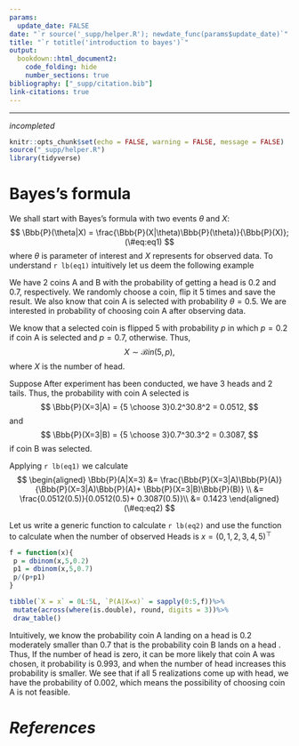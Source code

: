 ```yaml
---
params:
  update_date: FALSE
date: "`r source('_supp/helper.R'); newdate_func(params$update_date)`"
title: "`r totitle('introduction to bayes')`"
output: 
  bookdown::html_document2:
    code_folding: hide
    number_sections: true
bibliography: ["_supp/citation.bib"]
link-citations: true
---
```


\newcommand{\bf}[1]{\boldsymbol{#1}}
\newcommand{\hat}[1]{\widehat{#1}}
\newcommand{\mm}[1]{\mathbb{#1}}
\newcommand{\bar}[1]{\overline{#1}}
\newcommand{\tp}[1]{{#1}^{\top}}
\newcommand{\scr}[1]{\mathscr{#1}}

\def\E{\Bbb{E}}
\def\V{\Bbb{V}}
\def\P{\Bbb{P}}
\def\I{{\large\unicode{x1D7D9}}}
\def\indep{\perp\!\!\!\!\perp}
\newcommand{\overeq}[2]{\stackrel{#1}{#2}}
\def\epsilon{\varepsilon} 
\def\proved{\blacksquare\quad} 
---

::: {.watermark} 
_incompleted_
:::

```r
knitr::opts_chunk$set(echo = FALSE, warning = FALSE, message = FALSE)
source("_supp/helper.R")
library(tidyverse)
```

# Bayes's formula

We shall start with Bayes's formula with two events $\theta$ and $X$:
$$
\P(\theta|X) = \frac{\P(X|\theta)\P(\theta)}{\P(X)};
(\#eq:eq1)
$$
where $\theta$ is parameter of interest and $X$ represents for observed data. To understand `r lb(eq1)` intuitively let us deem the following example

:::{.example #exm1}
We have 2 coins A and B with the probability of getting a head is $0.2$ and $0.7$, respectively. We randomly choose a coin, flip it $5$ times and save the result. We also know that coin A is selected with probability $\theta = 0.5$. We are interested in probability of choosing coin A after observing data. 
:::

We know that a selected coin is flipped $5$ with probability $p$ in which $p=0.2$ if coin A is selected and $p=0.7$, otherwise. Thus, 
$$
X \sim \mathcal{B}in(5,p),
$$
where $X$ is the number of head. 

Suppose After experiment has been conducted, we have 3 heads and 2 tails. Thus, the  probability with coin A selected is 
$$
\P(X=3|A) = {5 \choose 3}0.2^30.8^2 = 0.0512,
$$
and 
$$
\P(X=3|B) = {5 \choose 3}0.7^30.3^2 = 0.3087,
$$
if coin B was selected. 

Applying `r lb(eq1)` we calculate 
$$
\begin{aligned}
\P(A|X=3) &= \frac{\P(X=3|A)\P(A)}{\P(X=3|A)\P(A)+ \P(X=3|B)\P(B)} \\
&= \frac{0.0512(0.5)}{0.0512(0.5)+ 0.3087(0.5)}\\
&= 0.1423
\end{aligned}
(\#eq:eq2)
$$

Let us write a generic function to calculate `r lb(eq2)` and use the function to calculate when the number of observed Heads is $x = \tp{(0,1,2,3,4,5)}$

```r
f = function(x){
 p = dbinom(x,5,0.2)
 p1 = dbinom(x,5,0.7)
 p/(p+p1)
}

tibble(`X = x` = 0L:5L, `P(A|X=x)` = sapply(0:5,f))%>%
 mutate(across(where(is.double), round, digits = 3))%>%
 draw_table()
```

Intuitively, we know the probability coin A landing on a head is $0.2$ moderately smaller than $0.7$ that is the probability coin B lands on a head . Thus, If the number of head is zero, it can be more likely that coin A was chosen, it probability is $0.993$, and when the number of head increases this probability is smaller. We see that if all 5 realizations come up with head, we have the probability of $0.002$, which means the possibility of choosing coin A is not feasible. 












<!-- --------------------------------------------------------------------------- -->

# *References* {-}
